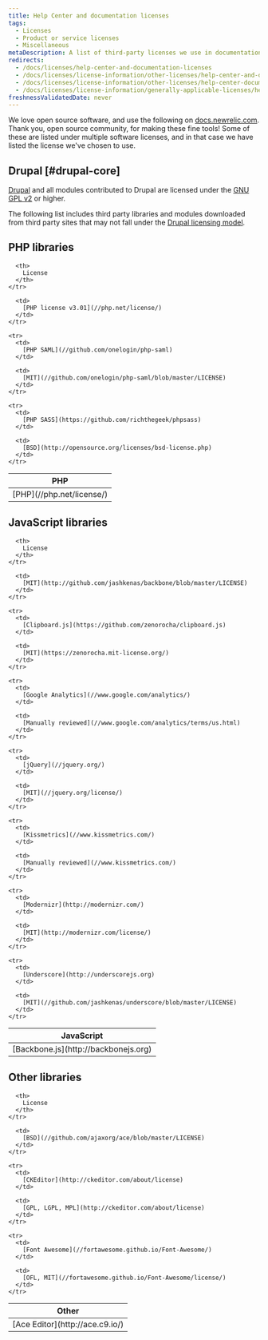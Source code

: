 ```yaml
---
title: Help Center and documentation licenses
tags:
  - Licenses
  - Product or service licenses
  - Miscellaneous
metaDescription: A list of third-party licenses we use in documentation and the New Relic Help Center.
redirects:
  - /docs/licenses/help-center-and-documentation-licenses
  - /docs/licenses/license-information/other-licenses/help-center-and-documentation-licenses
  - /docs/licenses/license-information/other-licenses/help-center-documentation-licenses
  - /docs/licenses/license-information/generally-applicable-licenses/help-center-documentation-licenses
freshnessValidatedDate: never
---
```


We love open source software, and use the following on [docs.newrelic.com](https://docs.newrelic.com). Thank you, open source community, for making these fine tools! Some of these are listed under multiple software licenses, and in that case we have listed the license we've chosen to use.

## Drupal [#drupal-core]

[Drupal](//www.drupal.org/) and all modules contributed to Drupal are licensed under the [GNU GPL v2](//www.gnu.org/licenses/old-licenses/gpl-2.0.html) or higher.

The following list includes third party libraries and modules downloaded from third party sites that may not fall under the [Drupal licensing model](//www.drupal.org/licensing/faq).

## PHP libraries

<table>
  <thead>
    <tr>
      <th width={260}>
        PHP
      </th>

      <th>
        License
      </th>
    </tr>
  </thead>

  <tbody>
    <tr>
      <td>
        [PHP](//php.net/license/)
      </td>

      <td>
        [PHP license v3.01](//php.net/license/)
      </td>
    </tr>

    <tr>
      <td>
        [PHP SAML](//github.com/onelogin/php-saml)
      </td>

      <td>
        [MIT](//github.com/onelogin/php-saml/blob/master/LICENSE)
      </td>
    </tr>

    <tr>
      <td>
        [PHP SASS](https://github.com/richthegeek/phpsass)
      </td>

      <td>
        [BSD](http://opensource.org/licenses/bsd-license.php)
      </td>
    </tr>
  </tbody>
</table>

## JavaScript libraries

<table>
  <thead>
    <tr>
      <th width={260}>
        JavaScript
      </th>

      <th>
        License
      </th>
    </tr>
  </thead>

  <tbody>
    <tr>
      <td>
        [Backbone.js](http://backbonejs.org)
      </td>

      <td>
        [MIT](http://github.com/jashkenas/backbone/blob/master/LICENSE)
      </td>
    </tr>

    <tr>
      <td>
        [Clipboard.js](https://github.com/zenorocha/clipboard.js)
      </td>

      <td>
        [MIT](https://zenorocha.mit-license.org/)
      </td>
    </tr>

    <tr>
      <td>
        [Google Analytics](//www.google.com/analytics/)
      </td>

      <td>
        [Manually reviewed](//www.google.com/analytics/terms/us.html)
      </td>
    </tr>

    <tr>
      <td>
        [jQuery](//jquery.org/)
      </td>

      <td>
        [MIT](//jquery.org/license/)
      </td>
    </tr>

    <tr>
      <td>
        [Kissmetrics](//www.kissmetrics.com/)
      </td>

      <td>
        [Manually reviewed](//www.kissmetrics.com/)
      </td>
    </tr>

    <tr>
      <td>
        [Modernizr](http://modernizr.com/)
      </td>

      <td>
        [MIT](http://modernizr.com/license/)
      </td>
    </tr>

    <tr>
      <td>
        [Underscore](http://underscorejs.org)
      </td>

      <td>
        [MIT](//github.com/jashkenas/underscore/blob/master/LICENSE)
      </td>
    </tr>
  </tbody>
</table>

## Other libraries

<table>
  <thead>
    <tr>
      <th width={260}>
        Other
      </th>

      <th>
        License
      </th>
    </tr>
  </thead>

  <tbody>
    <tr>
      <td>
        [Ace Editor](http://ace.c9.io/)
      </td>

      <td>
        [BSD](//github.com/ajaxorg/ace/blob/master/LICENSE)
      </td>
    </tr>

    <tr>
      <td>
        [CKEditor](http://ckeditor.com/about/license)
      </td>

      <td>
        [GPL, LGPL, MPL](http://ckeditor.com/about/license)
      </td>
    </tr>

    <tr>
      <td>
        [Font Awesome](//fortawesome.github.io/Font-Awesome/)
      </td>

      <td>
        [OFL, MIT](//fortawesome.github.io/Font-Awesome/license/)
      </td>
    </tr>
  </tbody>
</table>
